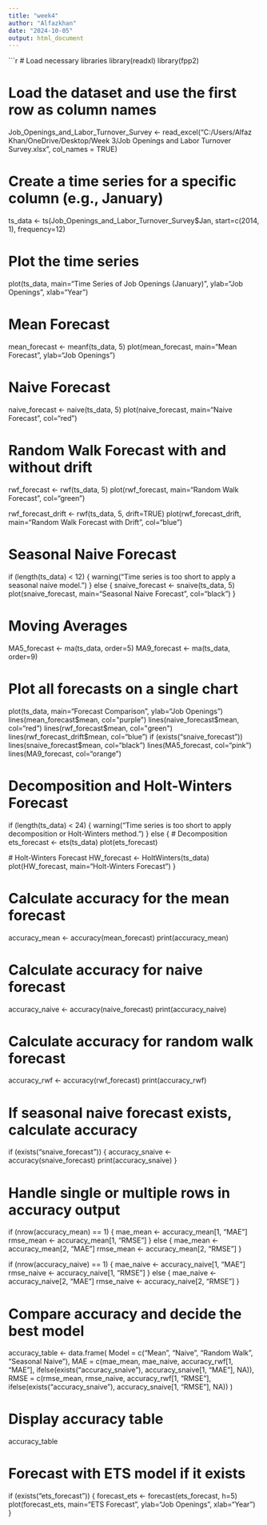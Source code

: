 ---
title: "week4"
author: "Alfazkhan"
date: "2024-10-05"
output: html_document
---

```{r}
# Load necessary libraries
library(readxl)
library(fpp2)

# Load the dataset and use the first row as column names
Job_Openings_and_Labor_Turnover_Survey <- read_excel("C:/Users/Alfaz Khan/OneDrive/Desktop/Week 3/Job Openings and Labor Turnover Survey.xlsx", col_names = TRUE)

# Create a time series for a specific column (e.g., January)
ts_data <- ts(Job_Openings_and_Labor_Turnover_Survey$Jan, start=c(2014, 1), frequency=12)

# Plot the time series
plot(ts_data, main="Time Series of Job Openings (January)", ylab="Job Openings", xlab="Year")

# Mean Forecast
mean_forecast <- meanf(ts_data, 5)
plot(mean_forecast, main="Mean Forecast", ylab="Job Openings")

# Naive Forecast
naive_forecast <- naive(ts_data, 5)
plot(naive_forecast, main="Naive Forecast", col="red")

# Random Walk Forecast with and without drift
rwf_forecast <- rwf(ts_data, 5)
plot(rwf_forecast, main="Random Walk Forecast", col="green")

rwf_forecast_drift <- rwf(ts_data, 5, drift=TRUE)
plot(rwf_forecast_drift, main="Random Walk Forecast with Drift", col="blue")

# Seasonal Naive Forecast
if (length(ts_data) < 12) {
  warning("Time series is too short to apply a seasonal naive model.")
} else {
  snaive_forecast <- snaive(ts_data, 5)
  plot(snaive_forecast, main="Seasonal Naive Forecast", col="black")
}

# Moving Averages
MA5_forecast <- ma(ts_data, order=5)
MA9_forecast <- ma(ts_data, order=9)

# Plot all forecasts on a single chart
plot(ts_data, main="Forecast Comparison", ylab="Job Openings")
lines(mean_forecast$mean, col="purple")
lines(naive_forecast$mean, col="red")
lines(rwf_forecast$mean, col="green")
lines(rwf_forecast_drift$mean, col="blue")
if (exists("snaive_forecast")) lines(snaive_forecast$mean, col="black")
lines(MA5_forecast, col="pink")
lines(MA9_forecast, col="orange")

# Decomposition and Holt-Winters Forecast
if (length(ts_data) < 24) {
  warning("Time series is too short to apply decomposition or Holt-Winters method.")
} else {
  # Decomposition
  ets_forecast <- ets(ts_data)
  plot(ets_forecast)

  # Holt-Winters Forecast
  HW_forecast <- HoltWinters(ts_data)
  plot(HW_forecast, main="Holt-Winters Forecast")
}

# Calculate accuracy for the mean forecast
accuracy_mean <- accuracy(mean_forecast)
print(accuracy_mean)

# Calculate accuracy for naive forecast
accuracy_naive <- accuracy(naive_forecast)
print(accuracy_naive)

# Calculate accuracy for random walk forecast
accuracy_rwf <- accuracy(rwf_forecast)
print(accuracy_rwf)

# If seasonal naive forecast exists, calculate accuracy
if (exists("snaive_forecast")) {
  accuracy_snaive <- accuracy(snaive_forecast)
  print(accuracy_snaive)
}

# Handle single or multiple rows in accuracy output
if (nrow(accuracy_mean) == 1) {
  mae_mean <- accuracy_mean[1, "MAE"]
  rmse_mean <- accuracy_mean[1, "RMSE"]
} else {
  mae_mean <- accuracy_mean[2, "MAE"]
  rmse_mean <- accuracy_mean[2, "RMSE"]
}

if (nrow(accuracy_naive) == 1) {
  mae_naive <- accuracy_naive[1, "MAE"]
  rmse_naive <- accuracy_naive[1, "RMSE"]
} else {
  mae_naive <- accuracy_naive[2, "MAE"]
  rmse_naive <- accuracy_naive[2, "RMSE"]
}

# Compare accuracy and decide the best model
accuracy_table <- data.frame(
  Model = c("Mean", "Naive", "Random Walk", "Seasonal Naive"),
  MAE = c(mae_mean, mae_naive, accuracy_rwf[1, "MAE"], ifelse(exists("accuracy_snaive"), accuracy_snaive[1, "MAE"], NA)),
  RMSE = c(rmse_mean, rmse_naive, accuracy_rwf[1, "RMSE"], ifelse(exists("accuracy_snaive"), accuracy_snaive[1, "RMSE"], NA))
)

# Display accuracy table
accuracy_table

# Forecast with ETS model if it exists
if (exists("ets_forecast")) {
  forecast_ets <- forecast(ets_forecast, h=5)
  plot(forecast_ets, main="ETS Forecast", ylab="Job Openings", xlab="Year")
}
